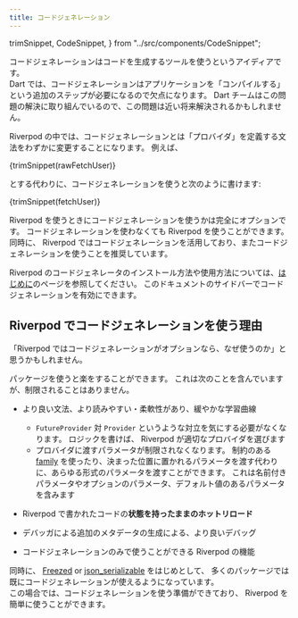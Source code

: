 ```yaml
---
title: コードジェネレーション
---
```


  trimSnippet,
  CodeSnippet,
} from "../src/components/CodeSnippet";

コードジェネレーションはコードを生成するツールを使うというアイディアです。  
Dart では、コードジェネレーションはアプリケーションを「コンパイルする」という追加のステップが必要になるので欠点になります。
Dart チームはこの問題の解決に取り組んでいるので、この問題は近い将来解決されるかもしれません。

Riverpod の中では、コードジェネレーションとは「プロバイダ」を定義する文法をわずかに変更することになります。
例えば、

<CodeBlock language="dart">{trimSnippet(rawFetchUser)}</CodeBlock>

とする代わりに、コードジェネレーションを使うと次のように書けます:

<CodeBlock language="dart">{trimSnippet(fetchUser)}</CodeBlock>

Riverpod を使うときにコードジェネレーションを使うかは完全にオプションです。
コードジェネレーションを使わなくても Riverpod を使うことができます。  
同時に、 Riverpod ではコードジェネレーションを活用しており、またコードジェネレーションを使うことを推奨しています。

Riverpod のコードジェネレータのインストール方法や使用方法については、[はじめに](./getting_started)のページを参照してください。
このドキュメントのサイドバーでコードジェネレーションを有効にできます。

## Riverpod でコードジェネレーションを使う理由

「Riverpod ではコードジェネレーションがオプションなら、なぜ使うのか」と思うかもしれません。

パッケージを使うと楽をすることができます。
これは次のことを含んでいますが、制限されることはありません。

- より良い文法、より読みやすい・柔軟性があり、緩やかな学習曲線

  - `FutureProvider` 対 `Provider` というような対立を気にする必要がなくなります。
    ロジックを書けば、 Riverpod が適切なプロバイダを選びます
  - プロバイダに渡すパラメータが制限されなくなります。
    制約のある [family](./concepts/modifiers/family) を使ったり、決まった位置に置かれるパラメータを渡す代わりに、あらゆる形式のパラメータを渡すことができます。
    これは名前付きパラメータやオプションのパラメータ、デフォルト値のあるパラメータを含みます

- Riverpod で書かれたコードの**状態を持ったままのホットリロード**
- デバッガによる追加のメタデータの生成による、より良いデバッグ
- コードジェネレーションのみで使うことができる Riverpod の機能

同時に、 [Freezed](https://pub.dev/packages/freezed) or [json_serializable](https://pub.dev/packages/json_serializable) をはじめとして、
多くのパッケージでは既にコードジェネレーションが使えるようになっています。  
この場合では、コードジェネレーションを使う準備ができており、 Riverpod を簡単に使うことができます。

[hookwidget]: https://pub.dev/documentation/flutter_hooks/latest/flutter_hooks/HookWidget-class.html
[statefulwidget]: https://api.flutter.dev/flutter/widgets/StatefulWidget-class.html
[riverpod]: https://github.com/rrousselgit/riverpod
[hooks_riverpod]: https://pub.dev/packages/hooks_riverpod
[flutter_riverpod]: https://pub.dev/packages/flutter_riverpod
[flutter_hooks]: https://github.com/rrousselGit/flutter_hooks
